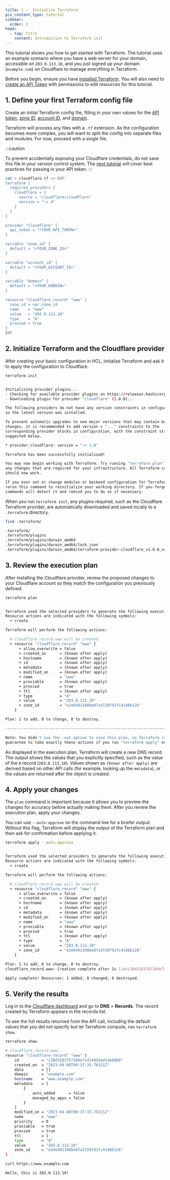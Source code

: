 ```yaml
---
title: 1 –  Initialize Terraform
pcx_content_type: tutorial
sidebar:
  order: 2
head:
  - tag: title
    content: Introduction to Terraform init
---
```



This tutorial shows you how to get started with Terraform. The tutorial uses an example scenario where you have a web server for your domain, accessible on `203.0.113.10`, and you just signed up your domain (`example.com`) on Cloudflare to manage everything in Terraform.

Before you begin, ensure you have [installed Terraform](/terraform/installing/). You will also need to [create an API Token](/fundamentals/api/get-started/create-token/) with permissions to edit resources for this tutorial.

<Render file="v4-code-snippets" />

## 1. Define your first Terraform config file

Create an initial Terraform config file, filling in your own values for the [API token](/fundamentals/api/get-started/create-token/), [zone ID](/fundamentals/setup/find-account-and-zone-ids/), [account ID](/fundamentals/setup/find-account-and-zone-ids/), and [domain](/fundamentals/setup/manage-domains/add-site/).

Terraform will process any files with a `.tf` extension. As the configuration becomes more complex, you will want to split the config into separate files and modules. For now, proceed with a single file.

:::caution

To prevent accidentally exposing your Cloudflare credentials, do not save this file in your version control system. The [next tutorial](/terraform/tutorial/track-history/) will cover best practices for passing in your API token.
:::

```bash
cat > cloudflare.tf <<'EOF'
terraform {
  required_providers {
    cloudflare = {
      source = "cloudflare/cloudflare"
      version = "~> 4"
    }
  }
}

provider "cloudflare" {
  api_token = "<YOUR_API_TOKEN>"
}

variable "zone_id" {
  default = "<YOUR_ZONE_ID>"
}

variable "account_id" {
  default = "<YOUR_ACCOUNT_ID>"
}

variable "domain" {
  default = "<YOUR_DOMAIN>"
}

resource "cloudflare_record" "www" {
  zone_id = var.zone_id
  name    = "www"
  value   = "203.0.113.10"
  type    = "A"
  proxied = true
}
EOF
```

## 2. Initialize Terraform and the Cloudflare provider

After creating your basic configuration in HCL, initialize Terraform and ask it to apply the configuration to Cloudflare.

```sh
terraform init
```

```sh output

Initializing provider plugins...
- Checking for available provider plugins on https://releases.hashicorp.com...
- Downloading plugin for provider "cloudflare" (1.0.0)...

The following providers do not have any version constraints in configuration,
so the latest version was installed.

To prevent automatic upgrades to new major versions that may contain breaking
changes, it is recommended to add version = "..." constraints to the
corresponding provider blocks in configuration, with the constraint strings
suggested below.

* provider.cloudflare: version = "~> 1.0"

Terraform has been successfully initialized!

You may now begin working with Terraform. Try running "terraform plan" to see
any changes that are required for your infrastructure. All Terraform commands
should now work.

If you ever set or change modules or backend configuration for Terraform,
rerun this command to reinitialize your working directory. If you forget, other
commands will detect it and remind you to do so if necessary.
```

When you run `terraform init`, any plugins required, such as the Cloudflare Terraform provider, are automatically downloaded and saved locally to a `.terraform` directory.

```sh
find .terraform/
```

```sh output
.terraform/
.terraform/plugins
.terraform/plugins/darwin_amd64
.terraform/plugins/darwin_amd64/lock.json
.terraform/plugins/darwin_amd64/terraform-provider-cloudflare_v1.0.0_x4
```

## 3. Review the execution plan

After installing the Cloudflare provider, review the proposed changes to your Cloudflare account so they match the configuration you previously defined.

```sh
terraform plan
```

```sh output

Terraform used the selected providers to generate the following execution plan.
Resource actions are indicated with the following symbols:
  + create

Terraform will perform the following actions:

  # cloudflare_record.www will be created
  + resource "cloudflare_record" "www" {
      + allow_overwrite = false
      + created_on      = (known after apply)
      + hostname        = (known after apply)
      + id              = (known after apply)
      + metadata        = (known after apply)
      + modified_on     = (known after apply)
      + name            = "www"
      + proxiable       = (known after apply)
      + proxied         = true
      + ttl             = (known after apply)
      + type            = "A"
      + value           = "203.0.113.10"
      + zone_id         = "e2e6491340be87a3726f91fc4148b126"
    }

Plan: 1 to add, 0 to change, 0 to destroy.

------------------------------------------------------------------------

Note: You didn't use the -out option to save this plan, so Terraform can't
guarantee to take exactly these actions if you run "terraform apply" now.
```

As displayed in the execution plan, Terraform will create a new DNS record. The output shows the values that you explicitly specified, such as the value of the `A` record (`203.0.113.10`). Values shown as `(known after apply)` are derived based on other API calls (for example, looking up the `metadata`), or the values are returned after the object is created.

## 4. Apply your changes

The `plan` command is important because it allows you to preview the changes for accuracy before actually making them. After you review the execution plan, apply your changes.

You can use `--auto-approve` on the command line for a briefer output. Without this flag, Terraform will display the output of the Terraform plan and then ask for confirmation before applying it.

```sh
terraform apply --auto-approve
```

```sh output

Terraform used the selected providers to generate the following execution plan.
Resource actions are indicated with the following symbols:
  + create

Terraform will perform the following actions:

  # cloudflare_record.www will be created
  + resource "cloudflare_record" "www" {
      + allow_overwrite = false
      + created_on      = (known after apply)
      + hostname        = (known after apply)
      + id              = (known after apply)
      + metadata        = (known after apply)
      + modified_on     = (known after apply)
      + name            = "www"
      + proxiable       = (known after apply)
      + proxied         = true
      + ttl             = (known after apply)
      + type            = "A"
      + value           = "203.0.113.10"
      + zone_id         = "e2e6491340be87a3726f91fc4148b126"
    }

Plan: 1 to add, 0 to change, 0 to destroy.
cloudflare_record.www: Creation complete after 1s [id=c38d3103767284e7cd14d5dad3ab8668]

Apply complete! Resources: 1 added, 0 changed, 0 destroyed.
```

## 5. Verify the results

Log in to the [Cloudflare dashboard](https://dash.cloudflare.com) and go to **DNS** > **Records**. The record created by Terraform appears in the records list.

To see the full results returned from the API call, including the default values that you did not specify but let Terraform compute, run `terraform show`.

```sh
terraform show
```

```sh output
# cloudflare_record.www:
resource "cloudflare_record" "www" {
    id          = "c38d3103767284e7cd14d5dad3ab8668"
    created_on  = "2023-04-08T00:37:33.76321Z"
    data        = []
    domain      = "example.com"
    hostname    = "www.example.com"
    metadata    = [
        {
            auto_added      = false
            managed_by_apps = false
        }
    ]
    modified_on = "2023-04-08T00:37:33.76321Z"
    name        = "www"
    priority    = 0
    proxiable   = true
    proxied     = true
    ttl         = 1
    type        = "A"
    value       = "203.0.113.10"
    zone_id     = "e2e6491340be87a3726f91fc4148b126"
}
```

```sh
curl https://www.example.com
```

```sh output
Hello, this is 203.0.113.10!
```
